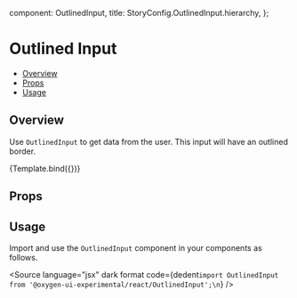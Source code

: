 
  component: OutlinedInput,
  title: StoryConfig.OutlinedInput.hierarchy,
};

<Meta title={meta.title} component={meta.component} />


# Outlined Input

- [Overview](#overview)
- [Props](#props)
- [Usage](#usage)

## Overview

Use `OutlinedInput` to get data from the user. This input will have an outlined border.

<Canvas>
  <Story name="Overview" args={{placeholder: 'Enter Text Here'}}>
    {Template.bind({})}
  </Story>
</Canvas>

## Props

<ArgsTable story="Overview" />

## Usage

Import and use the `OutlinedInput` component in your components as follows.

<Source
  language="jsx"
  dark
  format
  code={dedent`import OutlinedInput from '@oxygen-ui-experimental/react/OutlinedInput';\n`}
/>
